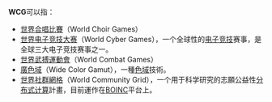 '''WCG'''可以指：

* [[世界合唱比賽|世界合唱比賽]]（World Choir Games）
* [[世界电子竞技大赛|世界电子竞技大赛]]（World Cyber Games），一个全球性的[[电子竞技|电子竞技]]赛事，是全球三大电子竞技赛事之一。
* [[世界武搏運動會|世界武搏運動會]]（World Combat Games）
* [[廣色域|廣色域]]（Wide Color Gamut），一種[[色域|色域]]技術。
* [[世界社群網格|世界社群網格]]（World Community Grid），一个用于科学研究的志願公益性[[分布式计算|分布式计算]]計畫，目前運作在[[BOINC|BOINC]]平台上。

{{disambig|cat=三字拉丁字母縮寫消歧義}}